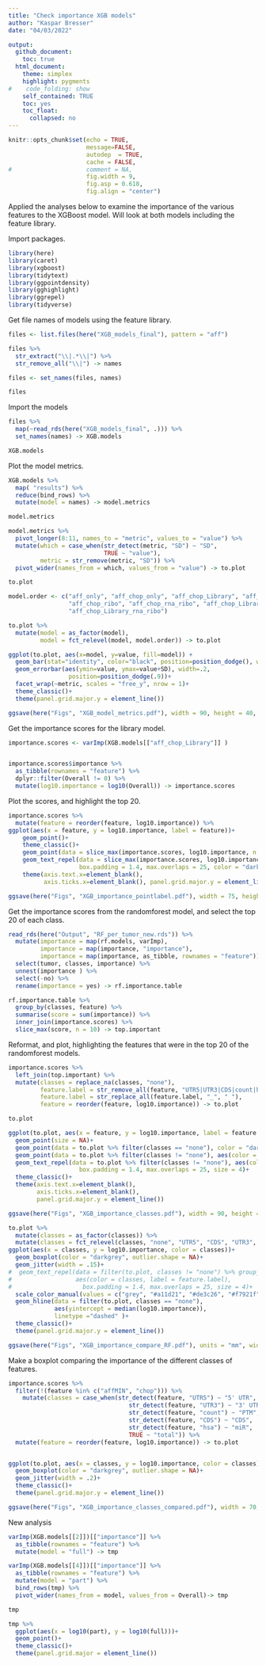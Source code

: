 ```yaml
---
title: "Check importance XGB models"
author: "Kaspar Bresser"
date: "04/03/2022"

output: 
  github_document:
    toc: true
  html_document: 
    theme: simplex
    highlight: pygments
#    code_folding: show
    self_contained: TRUE
    toc: yes
    toc_float:
      collapsed: no
---
```



```r
knitr::opts_chunk$set(echo = TRUE,
                      message=FALSE,
                      autodep  = TRUE,
                      cache = FALSE,
#                     comment = NA,
                      fig.width = 9,
                      fig.asp = 0.618,
                      fig.align = "center")
```


Applied the analyses below to examine the importance of the various features to the XGBoost model. Will look at both models including the feature library.

Import packages. 


```r
library(here)
library(caret)
library(xgboost)
library(tidytext)
library(ggpointdensity)
library(gghighlight)
library(ggrepel)
library(tidyverse)
```


Get file names of models using the feature library.

```r
files <- list.files(here("XGB_models_final"), pattern = "aff")

files %>% 
  str_extract("\\|.*\\|") %>% 
  str_remove_all("\\|") -> names

files <- set_names(files, names)

files
```

Import the models

```r
files %>% 
  map(~read_rds(here("XGB_models_final", .))) %>% 
  set_names(names) -> XGB.models

XGB.models
```

Plot the model metrics. 

```r
XGB.models %>% 
  map( "results") %>% 
  reduce(bind_rows) %>% 
  mutate(model = names) -> model.metrics 

model.metrics

model.metrics %>% 
  pivot_longer(8:11, names_to = "metric", values_to = "value") %>%
  mutate(which = case_when(str_detect(metric, "SD") ~ "SD",
                           TRUE ~ "value"),
         metric = str_remove(metric, "SD")) %>% 
  pivot_wider(names_from = which, values_from = "value") -> to.plot

to.plot

model.order <- c("aff_only", "aff_chop_only", "aff_chop_Library", "aff_chop_rna", 
                 "aff_chop_ribo", "aff_chop_rna_ribo", "aff_chop_Library_rna", "aff_chop_Library_ribo",
                 "aff_chop_Library_rna_ribo")

to.plot %>% 
  mutate(model = as_factor(model),
         model = fct_relevel(model, model.order)) -> to.plot
```

```r
ggplot(to.plot, aes(x=model, y=value, fill=model)) + 
  geom_bar(stat="identity", color="black", position=position_dodge(), width = .75) +
  geom_errorbar(aes(ymin=value, ymax=value+SD), width=.2,
                 position=position_dodge(.9))+
  facet_wrap(~metric, scales = "free_y", nrow = 1)+
  theme_classic()+
  theme(panel.grid.major.y = element_line())

ggsave(here("Figs", "XGB_model_metrics.pdf"), width = 90, height = 40, units = "mm", scale = 4)
```

Get the importance scores for the library model.

```r
importance.scores <- varImp(XGB.models[["aff_chop_Library"]] )


importance.scores$importance %>% 
  as_tibble(rownames = "feature") %>% 
  dplyr::filter(Overall != 0) %>% 
  mutate(log10.importance = log10(Overall)) -> importance.scores
```

Plot the scores, and highlight the top 20.

```r

importance.scores %>% 
  mutate(feature = reorder(feature, log10.importance)) %>% 
ggplot(aes(x = feature, y = log10.importance, label = feature))+
    geom_point()+
    theme_classic()+
    geom_point(data = slice_max(importance.scores, log10.importance, n = 20 ), color = "darkred")+
    geom_text_repel(data = slice_max(importance.scores, log10.importance, n = 20 ), 
                    box.padding = 1.4, max.overlaps = 25, color = "darkred", size = 4)+
    theme(axis.text.x=element_blank(),
          axis.ticks.x=element_blank(), panel.grid.major.y = element_line())

ggsave(here("Figs", "XGB_importance_pointlabel.pdf"), width = 75, height = 40, units = "mm", scale = 4)
```



Get the importance scores from the randomforest model, and select the top 20 of each class. 

```r
read_rds(here("Output", "RF_per_tumor_new.rds")) %>% 
  mutate(importance = map(rf.models, varImp),
         importance = map(importance, "importance"),
         importance = map(importance, as_tibble, rownames = "feature")) %>% 
  select(tumor, classes, importance) %>% 
  unnest(importance ) %>% 
  select(-no) %>% 
  rename(importance = yes) -> rf.importance.table

rf.importance.table %>% 
  group_by(classes, feature) %>% 
  summarise(score = sum(importance)) %>% 
  inner_join(importance.scores) %>% 
  slice_max(score, n = 10) -> top.important
```

Reformat, and plot, highlighting the features that were in the top 20 of the randomforest models. 

```r
importance.scores %>% 
  left_join(top.important) %>% 
  mutate(classes = replace_na(classes, "none"),
         feature.label = str_remove_all(feature, "UTR5|UTR3|CDS|count|hsa|\\."),
         feature.label = str_replace_all(feature.label, "_", " "),
         feature = reorder(feature, log10.importance)) -> to.plot

to.plot

ggplot(to.plot, aes(x = feature, y = log10.importance, label = feature.label))+
  geom_point(size = NA)+
  geom_point(data = to.plot %>% filter(classes == "none"), color = "darkgrey")+
  geom_point(data = to.plot %>% filter(classes != "none"), aes(color = classes))+
  geom_text_repel(data = to.plot %>% filter(classes != "none"), aes(color = classes), 
                    box.padding = 1.4, max.overlaps = 25, size = 4)+
  theme_classic()+
  theme(axis.text.x=element_blank(),
        axis.ticks.x=element_blank(),
        panel.grid.major.y = element_line())

ggsave(here("Figs", "XGB_importance_classes.pdf"), width = 90, height = 55, units = "mm", scale = 4)      
```

```r
to.plot %>% 
  mutate(classes = as_factor(classes)) %>% 
  mutate(classes = fct_relevel(classes, "none", "UTR5", "CDS", "UTR3", "hsa", "count")) %>% 
ggplot(aes(x = classes, y = log10.importance, color = classes))+
  geom_boxplot(color = "darkgrey", outlier.shape = NA)+
  geom_jitter(width = .15)+
#  geom_text_repel(data = filter(to.plot, classes != "none") %>% group_by(classes) %>%  slice_max(Overall, n = 3), 
#                  aes(color = classes, label = feature.label), 
#                    box.padding = 1.4, max.overlaps = 25, size = 4)+
  scale_color_manual(values = c("grey", "#a11d21", "#de3c26", "#f7921f", "#f5db11", "#b3d343"))+
  geom_hline(data = filter(to.plot, classes == "none"),
             aes(yintercept = median(log10.importance)), 
             linetype ="dashed" )+
  theme_classic()+
  theme(panel.grid.major.y = element_line())

ggsave(here("Figs", "XGB_importance_compare_RF.pdf"), units = "mm", width = 100, height = 45, scale = 1.5)
```





Make a boxplot comparing the importance of the different classes of features.

```r
importance.scores %>% 
  filter(!(feature %in% c("affMIN", "chop"))) %>% 
    mutate(classes = case_when(str_detect(feature, "UTR5") ~ "5' UTR",
                                  str_detect(feature, "UTR3") ~ "3' UTR",
                                  str_detect(feature, "count") ~ "PTM",
                                  str_detect(feature, "CDS") ~ "CDS",
                                  str_detect(feature, "hsa") ~ "miR",
                                  TRUE ~ "total")) %>% 
  mutate(feature = reorder(feature, log10.importance)) -> to.plot


ggplot(to.plot, aes(x = classes, y = log10.importance, color = classes))+
  geom_boxplot(color = "darkgrey", outlier.shape = NA)+
  geom_jitter(width = .2)+
  theme_classic()+
  theme(panel.grid.major.y = element_line())

ggsave(here("Figs", "XGB_importance_classes_compared.pdf"), width = 70, height = 55, units = "mm", scale = 4)  

```



New analysis


```r
varImp(XGB.models[[2]])[["importance"]] %>% 
  as_tibble(rownames = "feature") %>% 
  mutate(model = "full") -> tmp

varImp(XGB.models[[4]])[["importance"]] %>% 
  as_tibble(rownames = "feature") %>% 
  mutate(model = "part") %>% 
  bind_rows(tmp) %>% 
  pivot_wider(names_from = model, values_from = Overall)-> tmp

tmp
```


```r
tmp %>% 
  ggplot(aes(x = log10(part), y = log10(full)))+
  geom_point()+
  theme_classic()+
  theme(panel.grid.major = element_line())
```



